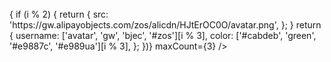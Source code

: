 <div
  style={{
    display: 'flex',
    alignItems: 'flex-end',
    gap: 16,
  }}
>
  <AvatarGroup
    data={Array(4).fill({
      src: 'https://gw.alipayobjects.com/zos/alicdn/HJtErOC0O/avatar.png',
    })}
  />
  <br />
  <AvatarGroup
    data={Array(20)
      .fill(0)
      .map((_, i) => {
        if (i % 2) {
          return {
            src: 'https://gw.alipayobjects.com/zos/alicdn/HJtErOC0O/avatar.png',
          };
        }
        return {
          username: ['avatar', 'gw', 'bjec', '#zos'][i % 3],
          color: ['#cabdeb', 'green', '#e9887c', '#e989ua'][i % 3],
        };
      })}
    maxCount={3}
  />
</div>
